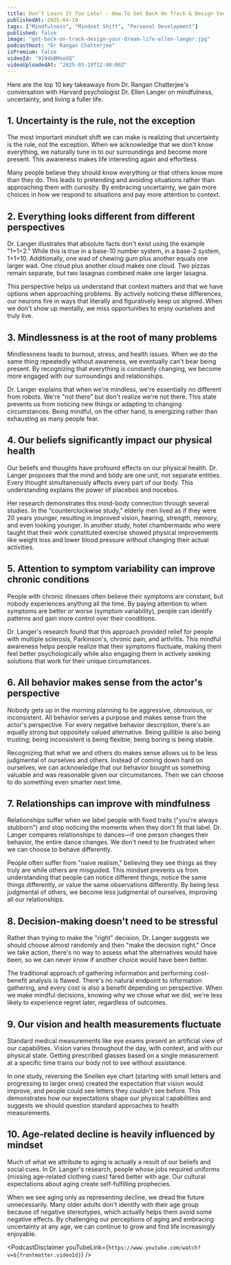 ```yaml
---
title: Don't Learn It Too Late! - How To Get Back On Track & Design Your Dream Life | Dr. Ellen Langer
publishedAt: 2025-04-19
tags: ["Mindfulness", "Mindset Shift", "Personal Development"]
published: false
image: "get-back-on-track-design-your-dream-life-ellen-langer.jpg"
podcastHost: "Dr Rangan Chatterjee"
isPremium: false
videoId: "9194bBMooVQ"
videoUploadedAt: "2025-03-19T12:00:00Z"
---
```



<PodcastSummaryPageLayout frontmatter={frontmatter}>
Here are the top 10 key takeaways from Dr. Rangan Chatterjee's conversation with Harvard psychologist Dr. Ellen Langer on mindfulness, uncertainty, and living a fuller life.

## 1. Uncertainty is the rule, not the exception

The most important mindset shift we can make is realizing that uncertainty is the rule, not the exception. When we acknowledge that we don't know everything, we naturally tune in to our surroundings and become more present. This awareness makes life interesting again and effortless.

Many people believe they should know everything or that others know more than they do. This leads to pretending and avoiding situations rather than approaching them with curiosity. By embracing uncertainty, we gain more choices in how we respond to situations and pay more attention to context.

## 2. Everything looks different from different perspectives

Dr. Langer illustrates that absolute facts don't exist using the example "1+1=2." While this is true in a base-10 number system, in a base-2 system, 1+1=10. Additionally, one wad of chewing gum plus another equals one larger wad. One cloud plus another cloud makes one cloud. Two pizzas remain separate, but two lasagnas combined make one larger lasagna.

This perspective helps us understand that context matters and that we have options when approaching problems. By actively noticing these differences, our neurons fire in ways that literally and figuratively keep us aligned. When we don't show up mentally, we miss opportunities to enjoy ourselves and truly live.

## 3. Mindlessness is at the root of many problems

Mindlessness leads to burnout, stress, and health issues. When we do the same thing repeatedly without awareness, we eventually can't bear being present. By recognizing that everything is constantly changing, we become more engaged with our surroundings and relationships.

Dr. Langer explains that when we're mindless, we're essentially no different from robots. We're "not there" but don't realize we're not there. This state prevents us from noticing new things or adapting to changing circumstances. Being mindful, on the other hand, is energizing rather than exhausting as many people fear.

## 4. Our beliefs significantly impact our physical health

Our beliefs and thoughts have profound effects on our physical health. Dr. Langer proposes that the mind and body are one unit, not separate entities. Every thought simultaneously affects every part of our body. This understanding explains the power of placebos and nocebos.

Her research demonstrates this mind-body connection through several studies. In the "counterclockwise study," elderly men lived as if they were 20 years younger, resulting in improved vision, hearing, strength, memory, and even looking younger. In another study, hotel chambermaids who were taught that their work constituted exercise showed physical improvements like weight loss and lower blood pressure without changing their actual activities.

## 5. Attention to symptom variability can improve chronic conditions

People with chronic illnesses often believe their symptoms are constant, but nobody experiences anything all the time. By paying attention to when symptoms are better or worse (symptom variability), people can identify patterns and gain more control over their conditions.

Dr. Langer's research found that this approach provided relief for people with multiple sclerosis, Parkinson's, chronic pain, and arthritis. This mindful awareness helps people realize that their symptoms fluctuate, making them feel better psychologically while also engaging them in actively seeking solutions that work for their unique circumstances.

## 6. All behavior makes sense from the actor's perspective

Nobody gets up in the morning planning to be aggressive, obnoxious, or inconsistent. All behavior serves a purpose and makes sense from the actor's perspective. For every negative behavior description, there's an equally strong but oppositely valued alternative. Being gullible is also being trusting; being inconsistent is being flexible; being boring is being stable.

Recognizing that what we and others do makes sense allows us to be less judgmental of ourselves and others. Instead of coming down hard on ourselves, we can acknowledge that our behavior bought us something valuable and was reasonable given our circumstances. Then we can choose to do something even smarter next time.

## 7. Relationships can improve with mindfulness

Relationships suffer when we label people with fixed traits ("you're always stubborn") and stop noticing the moments when they don't fit that label. Dr. Langer compares relationships to dances—if one person changes their behavior, the entire dance changes. We don't need to be frustrated when we can choose to behave differently.

People often suffer from "naive realism," believing they see things as they truly are while others are misguided. This mindset prevents us from understanding that people can notice different things, notice the same things differently, or value the same observations differently. By being less judgmental of others, we become less judgmental of ourselves, improving all our relationships.

## 8. Decision-making doesn't need to be stressful

Rather than trying to make the "right" decision, Dr. Langer suggests we should choose almost randomly and then "make the decision right." Once we take action, there's no way to assess what the alternatives would have been, so we can never know if another choice would have been better.

The traditional approach of gathering information and performing cost-benefit analysis is flawed. There's no natural endpoint to information gathering, and every cost is also a benefit depending on perspective. When we make mindful decisions, knowing why we chose what we did, we're less likely to experience regret later, regardless of outcomes.

## 9. Our vision and health measurements fluctuate

Standard medical measurements like eye exams present an artificial view of our capabilities. Vision varies throughout the day, with context, and with our physical state. Getting prescribed glasses based on a single measurement at a specific time trains our body not to see without assistance.

In one study, reversing the Snellen eye chart (starting with small letters and progressing to larger ones) created the expectation that vision would improve, and people could see letters they couldn't see before. This demonstrates how our expectations shape our physical capabilities and suggests we should question standard approaches to health measurements.

## 10. Age-related decline is heavily influenced by mindset

Much of what we attribute to aging is actually a result of our beliefs and social cues. In Dr. Langer's research, people whose jobs required uniforms (missing age-related clothing cues) fared better with age. Our cultural expectations about aging create self-fulfilling prophecies.

When we see aging only as representing decline, we dread the future unnecessarily. Many older adults don't identify with their age group because of negative stereotypes, which actually helps them avoid some negative effects. By challenging our perceptions of aging and embracing uncertainty at any age, we can continue to grow and find life increasingly enjoyable.

<PodcastDisclaimer
  youTubeLink={`https://www.youtube.com/watch?v=${frontmatter.videoId}`}
/>

</PodcastSummaryPageLayout>
